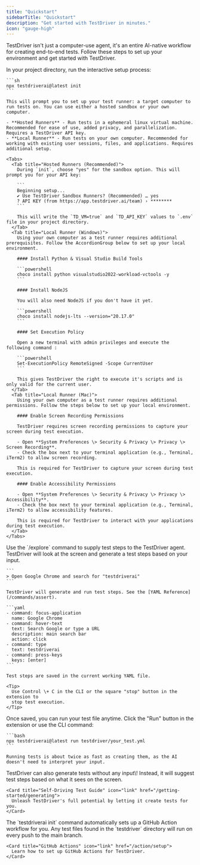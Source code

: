 ```yaml
---
title: "Quickstart"
sidebarTitle: "Quickstart"
description: "Get started with TestDriver in minutes."
icon: "gauge-high"
---
```



TestDriver isn't just a computer-use agent, it's an entire AI-native workflow for creating end-to-end tests. Follow these steps to set up your environment and get started with TestDriver.

<Steps>
  <Step title="Set Up TestDriver">
    In your project directory, run the interactive setup process:

    ```sh
    npx testdriverai@latest init
    ```

    This will prompt you to set up your test runner: a target computer to run tests on. You can use either a hosted sandbox or your own computer.

    - **Hosted Runners** - Run tests in a ephemeral linux virtual machine. Recommended for ease of use, added privacy, and parallelization. Requires a TestDriver API key.
    - **Local Runner** - Run tests on your own computer. Recommended for working with existing user sessions, files, and applications. Requires additional setup.

    <Tabs>
      <Tab title="Hosted Runners (Recommended)">
        During `init`, choose "yes" for the sandbox option. This will prompt you for your API key:

        ```
        Beginning setup...
        ✔ Use TestDriver Sandbox Runners? (Recommended) … yes
        ? API KEY (from https://app.testdriver.ai/team) › ********
        ```

        This will write the `TD_VM=true` and `TD_API_KEY` values to `.env` file in your project directory.
      </Tab>
      <Tab title="Local Runner (Windows)">
        Using your own computer as a test runner requires additional prerequisites. Follow the AccordionGroup below to set up your local environment.

        #### Install Python & Visual Studio Build Tools

        ```powershell
        choco install python visualstudio2022-workload-vctools -y
        ```

        #### Install NodeJS

        You will also need NodeJS if you don't have it yet.

        ```powershell
        choco install nodejs-lts --version="20.17.0"
        ```

        #### Set Execution Policy

        Open a new terminal with admin privileges and execute the following command :

        ```powershell
        Set-ExecutionPolicy RemoteSigned -Scope CurrentUser
        ```

        This gives TestDriver the right to execute it's scripts and is only valid for the current user.
      </Tab>
      <Tab title="Local Runner (Mac)">
        Using your own computer as a test runner requires additional permissions. Follow the steps below to set up your local environment.

        #### Enable Screen Recording Permissions

        TestDriver requires screen recording permissions to capture your screen during test execution.

        - Open **System Preferences \> Security & Privacy \> Privacy \> Screen Recording**.
        - Check the box next to your terminal application (e.g., Terminal, iTerm2) to allow screen recording.

        This is required for TestDriver to capture your screen during test execution.

        #### Enable Accessibility Permissions

        - Open **System Preferences \> Security & Privacy \> Privacy \> Accessibility**.
        - Check the box next to your terminal application (e.g., Terminal, iTerm2) to allow accessibility features.

        This is required for TestDriver to interact with your applications during test execution.
      </Tab>
    </Tabs>

  </Step>
  <Step title="Create your first test">
    Use the `/explore` command to supply test steps to the TestDriver agent. TestDriver will look at the screen and generate a test steps based on your input.

    ```
    > Open Google Chrome and search for "testdriverai"
    ```

    TestDriver will generate and run test steps. See the [YAML Reference](/commands/assert).

    ```yaml
    - command: focus-application
      name: Google Chrome
    - command: hover-text
      text: Search Google or type a URL
      description: main search bar
      action: click
    - command: type
      text: testdriverai
    - command: press-keys
      keys: [enter]
    ```

    Test steps are saved in the current working YAML file.

    <Tip>
      Use Control \+ C in the CLI or the square "stop" button in the extension to
      stop test execution.
    </Tip>

  </Step>
  <Step title="Running tests">
    Once saved, you can run your test file anytime. Click the "Run" button in the extension or use the CLI command:

    ```bash
    npx testdriverai@latest run testdriver/your_test.yml
    ```

    Running tests is about twice as fast as creating them, as the AI doesn't need to interpret your input.

  </Step>
  <Step title="Generate self-driving tests">
    TestDriver can also generate tests without any input\! Instead, it will suggest test steps based on what it sees on the screen.

    <Card title="Self-Driving Test Guide" icon="link" href="/getting-started/generating">
      Unleash TestDriver's full potential by letting it create tests for you.
    </Card>

  </Step>
  <Step title="Deploy to CI/CD">
    The `testdriverai init` command automatically sets up a GitHub Action workflow for you. Any test files found in the `testdriver` directory will run on every push to the main branch.

    <Card title="GitHub Actions" icon="link" href="/action/setup">
      Learn how to set up GitHub Actions for TestDriver.
    </Card>

  </Step>
</Steps>

<Comments />
